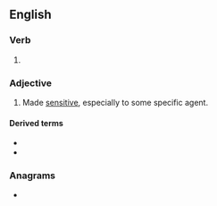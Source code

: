 ==English==

===Verb===
{{head|en|verb form}}

# {{en-past of|sensitize}}

===Adjective===
{{en-adj}}

# Made [[sensitive]], especially to some specific agent.

====Derived terms====
* {{l|en|sensitized antibody}}
* {{l|en|sensitized cell}}

===Anagrams===
* {{anagrams|en|densitizes}}